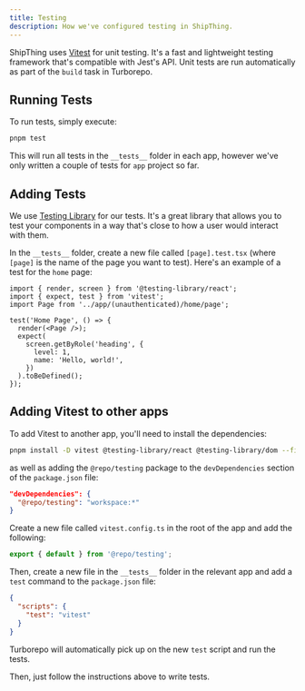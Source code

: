 ```yaml
---
title: Testing
description: How we've configured testing in ShipThing.
---
```


ShipThing uses [Vitest](https://vitest.dev/) for unit testing. It's a fast and lightweight testing framework that's compatible with Jest's API. Unit tests are run automatically as part of the `build` task in Turborepo.

## Running Tests

To run tests, simply execute:

```sh Terminal
pnpm test
```

This will run all tests in the `__tests__` folder in each app, however we've only written a couple of tests for `app` project so far.

## Adding Tests

We use [Testing Library](https://testing-library.com/) for our tests. It's a great library that allows you to test your components in a way that's close to how a user would interact with them.

In the `__tests__` folder, create a new file called `[page].test.tsx` (where `[page]` is the name of the page you want to test). Here's an example of a test for the `home` page:

```tsx apps/app/__tests__/home.test.tsx
import { render, screen } from '@testing-library/react';
import { expect, test } from 'vitest';
import Page from '../app/(unauthenticated)/home/page';

test('Home Page', () => {
  render(<Page />);
  expect(
    screen.getByRole('heading', {
      level: 1,
      name: 'Hello, world!',
    })
  ).toBeDefined();
});
```

## Adding Vitest to other apps

To add Vitest to another app, you'll need to install the dependencies:

```sh Terminal
pnpm install -D vitest @testing-library/react @testing-library/dom --filter [app]
```

as well as adding the `@repo/testing` package to the `devDependencies` section of the `package.json` file:

```json apps/[app]/package.json {2}
"devDependencies": {
  "@repo/testing": "workspace:*"
}
```

Create a new file called `vitest.config.ts` in the root of the app and add the following:

```ts apps/[app]/vitest.config.ts
export { default } from '@repo/testing';
```

Then, create a new file in the `__tests__` folder in the relevant app and add a `test` command to the `package.json` file:

```json apps/[app]/package.json {3}
{
  "scripts": {
    "test": "vitest"
  }
}
```

Turborepo will automatically pick up on the new `test` script and run the tests.

Then, just follow the instructions above to write tests.
